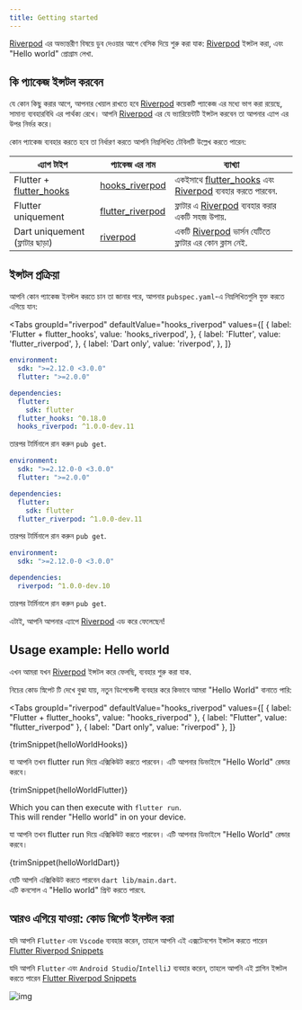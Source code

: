 ```yaml
---
title: Getting started
---
```



[Riverpod] এর অভ্যন্তরীণ বিষয়ে ডুব দেওয়ার আগে বেসিক দিয়ে শুরু করা যাক:
[Riverpod] ইন্সটল করা, এবং "Hello world" প্রোগ্রাম লেখা.


## কি প্যাকেজ ইন্সটল করবেন

যে কোন কিছু করার আগে, আপনার খেয়াল রাখতে হবে [Riverpod] কয়েকটি প্যাকেজ এর মধ্যে ভাগ করা রয়েছে, সামান্য ব্যবহারবিধি এর পার্থক্য রেখে। আপনি [Riverpod] এর যে ভ্যারিয়েন্টটি ইন্সটল করবেন তা আপনার এ্যাপ এর উপর নির্ভর করে।


কোন প্যাকেজ ব্যবহার করতে হবে তা নির্ধারণ করতে আপনি নিম্নলিখিত টেবিলটি উল্লেখ করতে পারেন:

| এ্যাপ টাইপ             | প্যাকেজ এর নাম                                                              | ব্যাখ্যা                                                     |
| ------------------------------ | ---------------------------------------------------------------------------------- | -------------------------------------------------------------- |
| Flutter + [flutter_hooks]      | [hooks_riverpod]                                                                   | একইসাথে [flutter_hooks] এবং [Riverpod] ব্যবহার করতে পারবেন. |
| Flutter uniquement             | [flutter_riverpod]                                                                 | ফ্লাটার এ [Riverpod] ব্যবহার করার একটি সহজ উপায়.            |
| Dart uniquement (ফ্লাটার ছাড়া) | [riverpod](https://github.com/rrousselGit/riverpod/tree/master/packages/riverpod) | একটি [Riverpod] ভার্সন যেটিতে ফ্লাটার এর কোন ক্লাস নেই.               |


## ইন্সটল প্রক্রিয়া

আপনি কোন প্যাকেজ ইনস্টল করতে চান তা জানার পরে, আপনার `pubspec.yaml`-এ নিম্নলিখিতগুলি যুক্ত করতে এগিয়ে যান:

<Tabs
  groupId="riverpod"
  defaultValue="hooks_riverpod"
  values={[
    { label: 'Flutter + flutter_hooks', value: 'hooks_riverpod', },
    { label: 'Flutter', value: 'flutter_riverpod', },
    { label: 'Dart only', value: 'riverpod', },
  ]}
>
<TabItem value="hooks_riverpod">

```yaml title="pubspec.yaml"
environment:
  sdk: ">=2.12.0 <3.0.0"
  flutter: ">=2.0.0"

dependencies:
  flutter:
    sdk: flutter
  flutter_hooks: ^0.18.0
  hooks_riverpod: ^1.0.0-dev.11
```

তারপর টার্মিনালে রান করুন `pub get`.

</TabItem>
<TabItem value="flutter_riverpod">

```yaml title="pubspec.yaml"
environment:
  sdk: ">=2.12.0-0 <3.0.0"
  flutter: ">=2.0.0"

dependencies:
  flutter:
    sdk: flutter
  flutter_riverpod: ^1.0.0-dev.11
```

তারপর টার্মিনালে রান করুন `pub get`.

</TabItem>
<TabItem value="riverpod">

```yaml title="pubspec.yaml"
environment:
  sdk: ">=2.12.0-0 <3.0.0"

dependencies:
  riverpod: ^1.0.0-dev.10
```
তারপর টার্মিনালে রান করুন `pub get`.

</TabItem>
</Tabs>

এটাই, আপনি আপনার এ্যাপে [Riverpod] এড করে ফেলেছেন!

## Usage example: Hello world

এখন আমরা যখন [Riverpod] ইন্সটল করে ফেলছি, ব্যবহার শুরু করা যাক.

নিচের কোড স্নিপেট টি দেখে বুঝা যায়, নতুন ডিপেন্ডেন্সী ব্যবহার করে কিভাবে আমরা "Hello World" বানাতে পারি:


<Tabs
  groupId="riverpod"
  defaultValue="hooks_riverpod"
  values={[
    { label: "Flutter + flutter_hooks", value: "hooks_riverpod" },
    { label: "Flutter", value: "flutter_riverpod" },
    { label: "Dart only", value: "riverpod" },
  ]}
>
<TabItem value="hooks_riverpod">

<CodeBlock title="lib/main.dart">{trimSnippet(helloWorldHooks)}</CodeBlock>

যা আপনি তখন flutter run দিয়ে এক্সিকিউট করতে পারবেন।
এটি আপনার ডিভাইসে "Hello World" রেন্ডার করবে।

</TabItem>
<TabItem value="flutter_riverpod">

<CodeBlock title="lib/main.dart">{trimSnippet(helloWorldFlutter)}</CodeBlock>

Which you can then execute with `flutter run`.  
This will render "Hello world" in on your device.

যা আপনি তখন flutter run দিয়ে এক্সিকিউট করতে পারবেন।
এটি আপনার ডিভাইসে "Hello World" রেন্ডার করবে।

</TabItem>
<TabItem value="riverpod">

<CodeBlock title="lib/main.dart">{trimSnippet(helloWorldDart)}</CodeBlock>

যেটি আপনি এক্সিকিউট করতে পারবেন `dart lib/main.dart`.  
এটি কনসোল এ "Hello world" প্রিন্ট করতে পারবে.

</TabItem>
</Tabs>


## আরও এগিয়ে যাওয়া: কোড স্নিপেট ইনস্টল করা

যদি আপনি `Flutter` এবং  `Vscode` ব্যবহার করেন, তাহলে আপনি এই এক্সটেনশেন ইন্সটল করতে পারেন  [Flutter Riverpod Snippets](https://marketplace.visualstudio.com/items?itemName=robert-brunhage.flutter-riverpod-snippets)

যদি আপনি `Flutter` এবং  `Android Studio`/`IntelliJ` ব্যবহার করেন, তাহলে আপনি এই প্লাগিন ইন্সটল করতে পারেন [Flutter Riverpod Snippets](https://plugins.jetbrains.com/plugin/14641-flutter-riverpod-snippets)

![img](/img/snippets/greetingProvider.gif)

[riverpod]: https://github.com/rrousselgit/riverpod
[hooks_riverpod]: https://pub.dev/packages/hooks_riverpod
[flutter_riverpod]: https://pub.dev/packages/flutter_riverpod
[flutter_hooks]: https://github.com/rrousselGit/flutter_hooks

